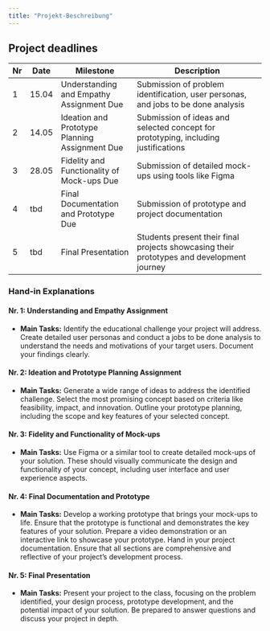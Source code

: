 ```yaml
---
title: "Projekt-Beschreibung"
---
```



## Project deadlines


| Nr | Date       | Milestone                                            | Description                                                                                       |
|------|------------|------------------------------------------------------|---------------------------------------------------------------------------------------------------|
| 1    | 15.04      | Understanding and Empathy Assignment Due             | Submission of problem identification, user personas, and jobs to be done analysis                 |
| 2    | 14.05      | Ideation and Prototype Planning Assignment Due       | Submission of ideas and selected concept for prototyping, including justifications                |
| 3    | 28.05      | Fidelity and Functionality of Mock-ups Due           | Submission of detailed mock-ups using tools like Figma                                            |
| 4   | tbd      | Final Documentation and Prototype Due                | Submission of prototype and  project documentation   |
| 5   | tbd      | Final Presentation                                   | Students present their final projects showcasing their prototypes and development journey        |



### Hand-in Explanations

#### Nr. 1: Understanding and Empathy Assignment 

- **Main Tasks:** Identify the educational challenge your project will address. Create detailed user personas and conduct a jobs to be done analysis to understand the needs and motivations of your target users. Document your findings clearly.

#### Nr. 2: Ideation and Prototype Planning Assignment 

- **Main Tasks:** Generate a wide range of ideas to address the identified challenge. Select the most promising concept based on criteria like feasibility, impact, and innovation. Outline your prototype planning, including the scope and key features of your selected concept.

#### Nr. 3: Fidelity and Functionality of Mock-ups  
- **Main Tasks:** Use Figma or a similar tool to create detailed mock-ups of your solution. These should visually communicate the design and functionality of your concept, including user interface and user experience aspects.

#### Nr. 4: Final Documentation and Prototype 
- **Main Tasks:** Develop a working prototype that brings your mock-ups to life. Ensure that the prototype is functional and demonstrates the key features of your solution. Prepare a video demonstration or an interactive link to showcase your prototype. Hand in your project documentation. Ensure that all sections are comprehensive and reflective of your project's development process. 

#### Nr. 5: Final Presentation 
- **Main Tasks:** Present your project to the class, focusing on the problem identified, your design process, prototype development, and the potential impact of your solution. Be prepared to answer questions and discuss your project in depth.
